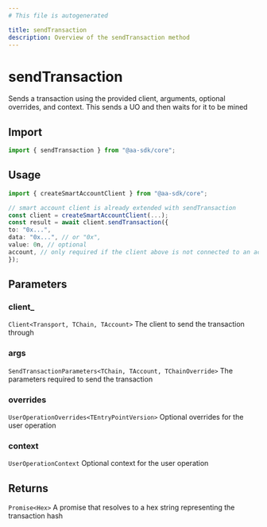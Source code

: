 ```yaml
---
# This file is autogenerated

title: sendTransaction
description: Overview of the sendTransaction method
---
```


# sendTransaction

Sends a transaction using the provided client, arguments, optional overrides, and context.
This sends a UO and then waits for it to be mined

## Import

```ts
import { sendTransaction } from "@aa-sdk/core";
```

## Usage

```ts
import { createSmartAccountClient } from "@aa-sdk/core";

// smart account client is already extended with sendTransaction
const client = createSmartAccountClient(...);
const result = await client.sendTransaction({
to: "0x...",
data: "0x...", // or "0x",
value: 0n, // optional
account, // only required if the client above is not connected to an account
});
```

## Parameters

### client\_

`Client<Transport, TChain, TAccount>`
The client to send the transaction through

### args

`SendTransactionParameters<TChain, TAccount, TChainOverride>`
The parameters required to send the transaction

### overrides

`UserOperationOverrides<TEntryPointVersion>`
Optional overrides for the user operation

### context

`UserOperationContext`
Optional context for the user operation

## Returns

`Promise<Hex>`
A promise that resolves to a hex string representing the transaction hash

